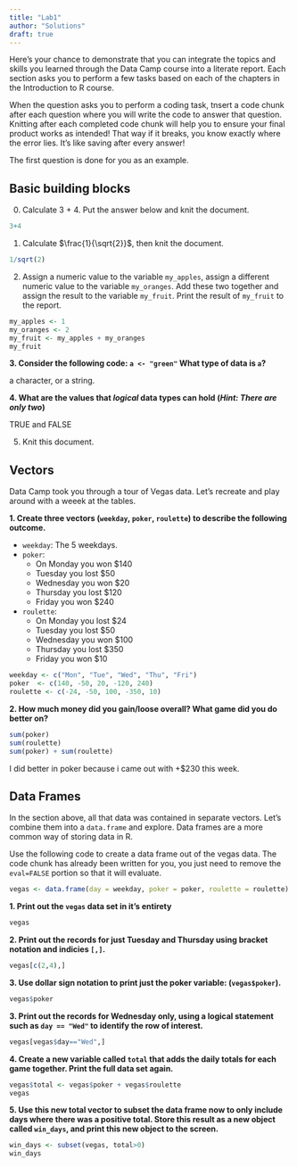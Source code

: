 ```yaml
---
title: "Lab1"
author: "Solutions"
draft: true
---
```


Here's your chance to demonstrate that you can integrate the topics and skills you learned through the Data Camp course into a literate report. Each section asks you to perform a few tasks based on each of the chapters in the Introduction to R course. 

When the question asks you to perform a coding task, tnsert a code chunk after each question where you will
write the code to answer that question. Knitting after each completed code chunk will help you to ensure your 
final product works as intended! That way if it breaks, you know exactly where the error lies. 
It's like saving after every answer!

The first question is done for you as an example. 

## Basic building blocks

0. Calculate 3 + 4. Put the answer below and knit the document. 
```r
3+4
```


1. Calculate $\frac{1}{\sqrt{2}}$, then knit the document. 
```r
1/sqrt(2)
```

2. Assign a numeric value to the variable `my_apples`, assign a different numeric value to the variable `my_oranges`. Add these two together and assign the result to the variable `my_fruit`. Print the result of `my_fruit` to the report. 
```r
my_apples <- 1
my_oranges <- 2
my_fruit <- my_apples + my_oranges
my_fruit
```

**3. Consider the following code: `a <- "green"` What type of data is `a`?**

a character, or a string. 

**4. What are the values that _logical_ data types can hold (_Hint: There are only two_)**

TRUE and FALSE


5. Knit this document. 

## Vectors

Data Camp took you through a tour of Vegas data. Let's recreate and play around with a weeek at the tables. 

**1. Create three vectors (`weekday`, `poker`, `roulette`) to describe the following outcome.** 

* `weekday`: The 5 weekdays.
* `poker`: 
    - On Monday you won $140
    - Tuesday you lost $50
    - Wednesday you won $20
    - Thursday you lost $120
    - Friday you won $240
* `roulette`:
    - On Monday you lost $24
    - Tuesday you lost $50
    - Wednesday you won $100
    - Thursday you lost $350
    - Friday you won $10

```r
weekday <- c("Mon", "Tue", "Wed", "Thu", "Fri")
poker  <- c(140, -50, 20, -120, 240)
roulette <- c(-24, -50, 100, -350, 10)
```

**2. How much money did you gain/loose overall? What game did you do better on?**

```r
sum(poker)
sum(roulette)
sum(poker) + sum(roulette)
```

I did better in poker because i came out with +$230 this week. 

## Data Frames
In the section above, all that data was contained in separate vectors.
Let's combine them into a `data.frame` and explore. Data frames are a
more common way of storing data in R. 

Use the following code to create a data frame out of the vegas data. The code
chunk has already been written for you, you just need to remove the `eval=FALSE`
portion so that it will evaluate. 
```r
vegas <- data.frame(day = weekday, poker = poker, roulette = roulette)
```

**1. Print out the `vegas` data set in it's entirety**
```r
vegas
```

**2. Print out the records for just Tuesday and Thursday using bracket notation
and indicies `[,]`.**
```r
vegas[c(2,4),]
```

**3. Use dollar sign notation to print just the poker variable: (`vegas$poker`).**
```r
vegas$poker
```


**3. Print out the records for Wednesday only, using a logical statement such
as `day == "Wed"` to identify the row of interest.**
```r
vegas[vegas$day=="Wed",]
```


**4. Create a new variable called `total` that adds the daily totals for each
game together. Print the full data set again.**
```r
vegas$total <- vegas$poker + vegas$roulette
vegas
```

**5. Use this new total vector to subset the data frame now to only include days
where there was a positive total. Store this result as a new object called 
`win_days`, and print this new object to the screen.**
```r
win_days <- subset(vegas, total>0)
win_days
```
